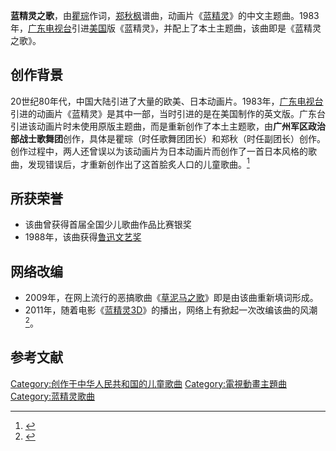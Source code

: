 '''蓝精灵之歌'''，由[[瞿琮|瞿琮]]作词，[[郑秋枫|郑秋枫]]谱曲，动画片《[[蓝精灵|蓝精灵]]》的中文主题曲。1983年，[[广东电视台|广东电视台]]引进[[美国|美国]]版《蓝精灵》，并配上了本土主题曲，该曲即是《蓝精灵之歌》。

== 创作背景 ==
20世纪80年代，中国大陆引进了大量的欧美、日本动画片。1983年，[[广东电视台|广东电视台]]引进的动画片《蓝精灵》是其中一部，当时引进的是在美国制作的英文版。广东台引进该动画片时未使用原版主题曲，而是重新创作了本土主题歌，由'''广州军区政治部战士歌舞团'''创作，具体是瞿琮（时任歌舞团团长）和郑秋（时任副团长）创作。创作过程中，两人还曾误以为该动画片为日本动画片而创作了一首日本风格的歌曲，发现错误后，才重新创作出了这首脍炙人口的儿童歌曲。<ref>{{Citeweb|url=http://ent.sina.com.cn/m/f/2011-08-10/03103382286.shtml |title= 《蓝精灵之歌》遭误会20年 百分百国产获鲁迅奖 |publisher=新浪娱乐 |date=2011-08-10 |accessdate= 2012-02-10}}</ref>

== 所获荣誉 ==
*该曲曾获得首届全国少儿歌曲作品比赛银奖
*1988年，该曲获得[[鲁迅文艺奖|鲁迅文艺奖]]
== 网络改编 ==
*2009年，在网上流行的恶搞歌曲《[[草泥马#传播与借用|草泥马之歌]]》即是由该曲重新填词形成。
*2011年，随着电影《[[蓝精灵_(电影)|蓝精灵3D]]》的播出，网络上有掀起一次改编该曲的风潮<ref>{{Citeweb |url=http://www.cq.xinhuanet.com/2011/2011-09/29/content_23816613.htm |title=轨道“蓝精灵之歌”将贴上轻轨地铁车厢和站台 |publisher=[[新华网|新华网]]转[[重庆晚报|重庆晚报]] |date=2011-09-29 |accessdate=2012-02-10 |deadurl=yes |archiveurl=https://web.archive.org/web/20160102024101/http://www.cq.xinhuanet.com/2011/2011-09/29/content_23816613.htm |archivedate=2016-01-02 }}</ref>。

== 参考文献 ==
{{Reflist|2}}

[[Category:创作于中华人民共和国的儿童歌曲|Category:创作于中华人民共和国的儿童歌曲]]
[[Category:電視動畫主題曲|Category:電視動畫主題曲]]
[[Category:蓝精灵歌曲|Category:蓝精灵歌曲]]